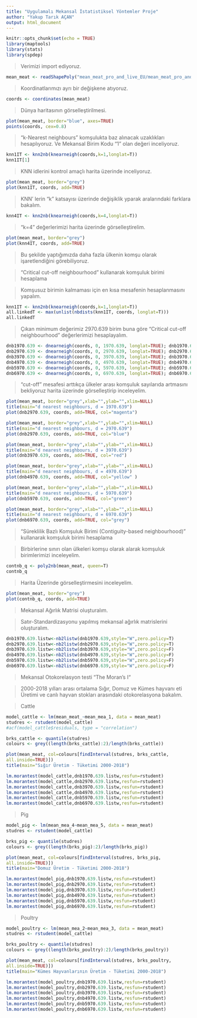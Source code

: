```yaml
---
title: "Uygulamalı Mekansal İstatistiksel Yöntemler Proje"
author: "Yakup Tarık AÇAN"
output: html_document
---
```


```r
knitr::opts_chunk$set(echo = TRUE)
library(maptools)
library(stats)
library(spdep) 
```

> Verimizi import ediyoruz.

```r
mean_meat <- readShapePoly("mean_meat_pro_and_live_EU/mean_meat_pro_and_live_EU.shp",IDvar="NAME")
```

> Koordinatlarımızı ayrı bir değişkene atıyoruz.

```r
coords <- coordinates(mean_meat)
```

> Dünya haritasının görselleştirilmesi.

```r
plot(mean_meat, border="blue", axes=TRUE) 
points(coords, cex=0.8) 
```

> "k-Nearest neighbours" komşulukta baz alınacak uzaklıkları hesaplıyoruz. Ve Mekansal Birim Kodu "1" olan değeri inceliyoruz.

```r
knn1IT <- knn2nb(knearneigh(coords,k=1,longlat=T))
knn1IT[1]
```

> KNN idlerini kontrol amaçlı harita üzerinde inceliyoruz.

```r
plot(mean_meat, border="grey")
plot(knn1IT, coords, add=TRUE)
```

> KNN' lerin "k" katsayısı üzerinde değişiklik yparak aralarındaki farklara bakalım.

```r
knn4IT <- knn2nb(knearneigh(coords,k=4,longlat=T))
```

> "k=4" değerlerimizi harita üzerinde görselleştirelim.

```r
plot(mean_meat, border="grey") 
plot(knn4IT, coords, add=TRUE) 
```

> Bu şekilde yaptığımızda daha fazla ülkenin komşu olarak işaretlendiğini görebiliyoruz.



> “Critical cut-off neighbourhood” kullanarak komşuluk birimi hesaplama

> Komşusuz birimin kalmaması için en kısa mesafenin hesaplanmasını yapalım.

```r
knn1IT <- knn2nb(knearneigh(coords,k=1,longlat=T))
all.linkedT <- max(unlist(nbdists(knn1IT, coords, longlat=T)))
all.linkedT
```

> Çıkan minimum değerimiz 2970.639 birim buna göre “Critical cut-off neighbourhood” değerlerimizi hesaplayalım.

```r
dnb1970.639 <- dnearneigh(coords, 0, 1970.639, longlat=TRUE); dnb1970.639
dnb2970.639 <- dnearneigh(coords, 0, 2970.639, longlat=TRUE); dnb2970.639
dnb3970.639 <- dnearneigh(coords, 0, 3970.639, longlat=TRUE); dnb3970.639
dnb4970.639 <- dnearneigh(coords, 0, 4970.639, longlat=TRUE); dnb4970.639
dnb5970.639 <- dnearneigh(coords, 0, 5970.639, longlat=TRUE); dnb5970.639
dnb6970.639 <- dnearneigh(coords, 0, 6970.639, longlat=TRUE); dnb6970.639
```

> "cut-off" mesafesi arttıkça ülkeler arası komşuluk sayılarıda artmasını bekliyoruz harita üzerinde görselleştirip inceleyelim.

```r
plot(mean_meat, border="grey",xlab="",ylab="",xlim=NULL)
title(main="d nearest neighbours, d = 1970.639")
plot(dnb2970.639, coords, add=TRUE, col="magenta") 
```

```r
plot(mean_meat, border="grey",xlab="",ylab="",xlim=NULL)
title(main="d nearest neighbours, d = 2970.639")
plot(dnb2970.639, coords, add=TRUE, col="blue") 
```

```r
plot(mean_meat, border="grey",xlab="",ylab="",xlim=NULL)
title(main="d nearest neighbours, d = 3970.639")
plot(dnb3970.639, coords, add=TRUE, col="red")
```

```r
plot(mean_meat, border="grey",xlab="",ylab="",xlim=NULL)
title(main="d nearest neighbours, d = 4970.639")
plot(dnb4970.639, coords, add=TRUE, col="yellow" ) 
```

```r
plot(mean_meat, border="grey",xlab="",ylab="",xlim=NULL)
title(main="d nearest neighbours, d = 5970.639")
plot(dnb5970.639, coords, add=TRUE, col="green")
```

```r
plot(mean_meat, border="grey",xlab="",ylab="",xlim=NULL)
title(main="d nearest neighbours, d = 6970.639")
plot(dnb6970.639, coords, add=TRUE, col="grey") 
```

> "Süreklilik Bazlı Komşuluk Birimi (Contiguity-based neighbourhood)" kullanarak komşuluk birimi hesaplama

> Birbirlerine sınırı olan ülkeleri komşu olarak alarak komşuluk birimlerimizi inceleyelim.

```r
contnb_q <- poly2nb(mean_meat, queen=T) 
contnb_q
```

> Harita Üzerinde görselleştirmesini inceleyelim.

```r
plot(mean_meat, border="grey")
plot(contnb_q, coords, add=TRUE) 
```

> Mekansal Ağırlık Matrisi oluşturalım.

> Satır-Standardizasyonu yapılmış mekansal ağırlık matrislerini oluşturalım.

```r
dnb1970.639.listw<-nb2listw(dnb1970.639,style="W",zero.policy=T) 
dnb2970.639.listw<-nb2listw(dnb2970.639,style="W",zero.policy=T) 
dnb3970.639.listw<-nb2listw(dnb3970.639,style="W",zero.policy=F)
dnb4970.639.listw<-nb2listw(dnb4970.639,style="W",zero.policy=F)
dnb5970.639.listw<-nb2listw(dnb5970.639,style="W",zero.policy=F)
dnb6970.639.listw<-nb2listw(dnb6970.639,style="W",zero.policy=F)
```

> Mekansal Otokorelasyon testi “The Moran's I“

> 2000-2018 yılları arası ortalama Sığır, Domuz ve Kümes hayvanı eti Üretimi ve canlı hayvan stokları arasındaki otokorelasyona bakalım.

> Cattle

```r
model_cattle <- lm(mean_meat_~mean_mea_1, data = mean_meat)
studres <- rstudent(model_cattle)
#acf(model_cattle$residuals, type = "correlation")
```

```r
brks_cattle <- quantile(studres)
colours <- grey((length(brks_cattle):2)/length(brks_cattle))
```

```r
plot(mean_meat, col=colours[findInterval(studres, brks_cattle, 
all.inside=TRUE)]) 
title(main="Sığır Üretim - Tüketimi 2000-2018")
```

```r
lm.morantest(model_cattle,dnb1970.639.listw,resfun=rstudent) 
lm.morantest(model_cattle,dnb2970.639.listw,resfun=rstudent)
lm.morantest(model_cattle,dnb3970.639.listw,resfun=rstudent)
lm.morantest(model_cattle,dnb4970.639.listw,resfun=rstudent)
lm.morantest(model_cattle,dnb5970.639.listw,resfun=rstudent)
lm.morantest(model_cattle,dnb6970.639.listw,resfun=rstudent)
```

> Pig

```r
model_pig <- lm(mean_mea_4~mean_mea_5, data = mean_meat)
studres <- rstudent(model_cattle)
```

```r
brks_pig <- quantile(studres)
colours <- grey((length(brks_pig):2)/length(brks_pig))
```

```r
plot(mean_meat, col=colours[findInterval(studres, brks_pig, 
all.inside=TRUE)]) 
title(main="Domuz Üretim - Tüketimi 2000-2018")
```

```r
lm.morantest(model_pig,dnb1970.639.listw,resfun=rstudent) 
lm.morantest(model_pig,dnb2970.639.listw,resfun=rstudent)
lm.morantest(model_pig,dnb3970.639.listw,resfun=rstudent)
lm.morantest(model_pig,dnb4970.639.listw,resfun=rstudent)
lm.morantest(model_pig,dnb5970.639.listw,resfun=rstudent)
lm.morantest(model_pig,dnb6970.639.listw,resfun=rstudent)
```


> Poultry

```r
model_poultry <- lm(mean_mea_2~mean_mea_3, data = mean_meat)
studres <- rstudent(model_cattle)
```

```r
brks_poultry <- quantile(studres)
colours <- grey((length(brks_poultry):2)/length(brks_poultry))
```

```r
plot(mean_meat, col=colours[findInterval(studres, brks_poultry, 
all.inside=TRUE)]) 
title(main="Kümes Hayvanlarının Üretim - Tüketimi 2000-2018")
```

```r
lm.morantest(model_poultry,dnb1970.639.listw,resfun=rstudent) 
lm.morantest(model_poultry,dnb2970.639.listw,resfun=rstudent)
lm.morantest(model_poultry,dnb3970.639.listw,resfun=rstudent)
lm.morantest(model_poultry,dnb4970.639.listw,resfun=rstudent)
lm.morantest(model_poultry,dnb5970.639.listw,resfun=rstudent)
lm.morantest(model_poultry,dnb6970.639.listw,resfun=rstudent)
```






